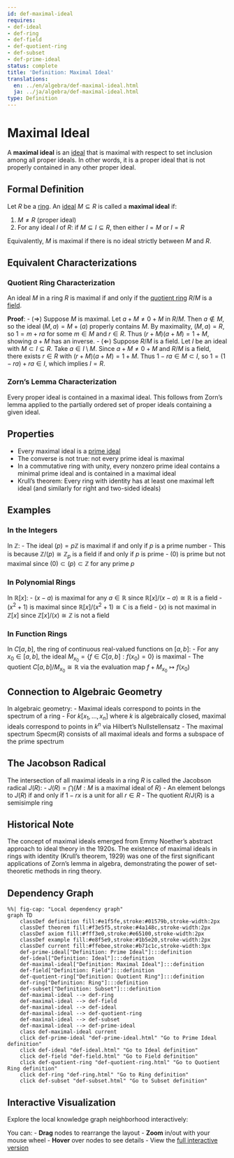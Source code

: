 ```yaml
---
id: def-maximal-ideal
requires:
- def-ideal
- def-ring
- def-field
- def-quotient-ring
- def-subset
- def-prime-ideal
status: complete
title: 'Definition: Maximal Ideal'
translations:
  en: ../en/algebra/def-maximal-ideal.html
  ja: ../ja/algebra/def-maximal-ideal.html
type: Definition
---
```


# Maximal Ideal {#def-maximal-ideal}

A **maximal ideal** is an [ideal](def-ideal.qmd) that is maximal with respect to set inclusion among all proper ideals. In other words, it is a proper ideal that is not properly contained in any other proper ideal.

## Formal Definition

Let $R$ be a [ring](def-ring.qmd). An [ideal](def-ideal.qmd) $M \subseteq R$ is called a **maximal ideal** if:

1. $M \neq R$ (proper ideal)
2. For any ideal $I$ of $R$: if $M \subseteq I \subseteq R$, then either $I = M$ or $I = R$

Equivalently, $M$ is maximal if there is no ideal strictly between $M$ and $R$.

## Equivalent Characterizations

### Quotient Ring Characterization

An ideal $M$ in a ring $R$ is maximal if and only if the [quotient ring](def-quotient-ring.qmd) $R/M$ is a [field](def-field.qmd).

**Proof**:
- ($\Rightarrow$) Suppose $M$ is maximal. Let $a + M \neq 0 + M$ in $R/M$. Then $a \notin M$, so the ideal $(M, a) = M + (a)$ properly contains $M$. By maximality, $(M, a) = R$, so $1 = m + ra$ for some $m \in M$ and $r \in R$. Thus $(r + M)(a + M) = 1 + M$, showing $a + M$ has an inverse.
- ($\Leftarrow$) Suppose $R/M$ is a field. Let $I$ be an ideal with $M \subset I \subseteq R$. Take $a \in I \setminus M$. Since $a + M \neq 0 + M$ and $R/M$ is a field, there exists $r \in R$ with $(r + M)(a + M) = 1 + M$. Thus $1 - ra \in M \subset I$, so $1 = (1 - ra) + ra \in I$, which implies $I = R$.

### Zorn's Lemma Characterization

Every proper ideal is contained in a maximal ideal. This follows from Zorn's lemma applied to the partially ordered set of proper ideals containing a given ideal.

## Properties

- Every maximal ideal is a [prime ideal](def-prime-ideal.qmd)
- The converse is not true: not every prime ideal is maximal
- In a commutative ring with unity, every nonzero prime ideal contains a minimal prime ideal and is contained in a maximal ideal
- Krull's theorem: Every ring with identity has at least one maximal left ideal (and similarly for right and two-sided ideals)

## Examples

### In the Integers

In $\mathbb{Z}$:
- The ideal $(p) = p\mathbb{Z}$ is maximal if and only if $p$ is a prime number
- This is because $\mathbb{Z}/(p) \cong \mathbb{Z}_p$ is a field if and only if $p$ is prime
- $(0)$ is prime but not maximal since $(0) \subset (p) \subset \mathbb{Z}$ for any prime $p$

### In Polynomial Rings

In $\mathbb{R}[x]$:
- $(x - a)$ is maximal for any $a \in \mathbb{R}$ since $\mathbb{R}[x]/(x - a) \cong \mathbb{R}$ is a field
- $(x^2 + 1)$ is maximal since $\mathbb{R}[x]/(x^2 + 1) \cong \mathbb{C}$ is a field
- $(x)$ is not maximal in $\mathbb{Z}[x]$ since $\mathbb{Z}[x]/(x) \cong \mathbb{Z}$ is not a field

### In Function Rings

In $C[a,b]$, the ring of continuous real-valued functions on $[a,b]$:
- For any $x_0 \in [a,b]$, the ideal $M_{x_0} = \{f \in C[a,b] : f(x_0) = 0\}$ is maximal
- The quotient $C[a,b]/M_{x_0} \cong \mathbb{R}$ via the evaluation map $f + M_{x_0} \mapsto f(x_0)$

## Connection to Algebraic Geometry

In algebraic geometry:
- Maximal ideals correspond to points in the spectrum of a ring
- For $k[x_1, \ldots, x_n]$ where $k$ is algebraically closed, maximal ideals correspond to points in $k^n$ via Hilbert's Nullstellensatz
- The maximal spectrum $\text{Specm}(R)$ consists of all maximal ideals and forms a subspace of the prime spectrum

## The Jacobson Radical

The intersection of all maximal ideals in a ring $R$ is called the Jacobson radical $J(R)$:
- $J(R) = \bigcap \{M : M \text{ is a maximal ideal of } R\}$
- An element belongs to $J(R)$ if and only if $1 - rx$ is a unit for all $r \in R$
- The quotient $R/J(R)$ is a semisimple ring

## Historical Note

The concept of maximal ideals emerged from Emmy Noether's abstract approach to ideal theory in the 1920s. The existence of maximal ideals in rings with identity (Krull's theorem, 1929) was one of the first significant applications of Zorn's lemma in algebra, demonstrating the power of set-theoretic methods in ring theory.

## Dependency Graph

```mermaid
%%| fig-cap: "Local dependency graph"
graph TD
    classDef definition fill:#e1f5fe,stroke:#01579b,stroke-width:2px
    classDef theorem fill:#f3e5f5,stroke:#4a148c,stroke-width:2px
    classDef axiom fill:#fff3e0,stroke:#e65100,stroke-width:2px
    classDef example fill:#e8f5e9,stroke:#1b5e20,stroke-width:2px
    classDef current fill:#ffebee,stroke:#b71c1c,stroke-width:3px
    def-prime-ideal["Definition: Prime Ideal"]:::definition
    def-ideal["Definition: Ideal"]:::definition
    def-maximal-ideal["Definition: Maximal Ideal"]:::definition
    def-field["Definition: Field"]:::definition
    def-quotient-ring["Definition: Quotient Ring"]:::definition
    def-ring["Definition: Ring"]:::definition
    def-subset["Definition: Subset"]:::definition
    def-maximal-ideal --> def-ring
    def-maximal-ideal --> def-field
    def-maximal-ideal --> def-ideal
    def-maximal-ideal --> def-quotient-ring
    def-maximal-ideal --> def-subset
    def-maximal-ideal --> def-prime-ideal
    class def-maximal-ideal current
    click def-prime-ideal "def-prime-ideal.html" "Go to Prime Ideal definition"
    click def-ideal "def-ideal.html" "Go to Ideal definition"
    click def-field "def-field.html" "Go to Field definition"
    click def-quotient-ring "def-quotient-ring.html" "Go to Quotient Ring definition"
    click def-ring "def-ring.html" "Go to Ring definition"
    click def-subset "def-subset.html" "Go to Subset definition"
```

## Interactive Visualization

Explore the local knowledge graph neighborhood interactively:

::: {.graph-viz data-id="def-maximal-ideal" data-width="700" data-height="500"}
:::

You can:
- **Drag** nodes to rearrange the layout
- **Zoom** in/out with your mouse wheel
- **Hover** over nodes to see details
- View the [full interactive version](../../output/interactive/def-maximal-ideal.html){target="_blank"}
